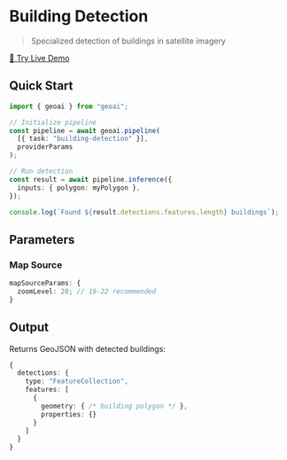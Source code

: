 
# Building Detection

> Specialized detection of buildings in satellite imagery

<VideoEmbed
  src="https://geobase-docs.s3.amazonaws.com/geobase-ai-assets/building-detection.mp4"
  title="Building Detection Demo"
/>

<div style={{ textAlign: 'center', marginTop: '1rem' }}>
  <a 
    href="https://docs.geobase.app/geoai-live/tasks/building-detection" 
    target="_blank" 
    rel="noopener noreferrer"
    style={{ 
      display: 'inline-flex', 
      alignItems: 'center', 
      gap: '0.5rem',
      padding: '0.5rem 1rem',
      backgroundColor: '#3b82f6',
      color: 'white',
      textDecoration: 'none',
      borderRadius: '0.375rem',
      fontWeight: '500',
      transition: 'background-color 0.2s'
    }}
    className="live-demo-button"
  >
    🚀 Try Live Demo
  </a>
</div>

<style jsx>{`
  .live-demo-button:hover {
    background-color: #2563eb !important;
  }
`}</style>

## Quick Start

```typescript
import { geoai } from "geoai";

// Initialize pipeline
const pipeline = await geoai.pipeline(
  [{ task: "building-detection" }],
  providerParams
);

// Run detection
const result = await pipeline.inference({
  inputs: { polygon: myPolygon },
});

console.log(`Found ${result.detections.features.length} buildings`);
```

## Parameters

### Map Source

```typescript
mapSourceParams: {
  zoomLevel: 20; // 19-22 recommended
}
```

## Output

Returns GeoJSON with detected buildings:

```typescript
{
  detections: {
    type: "FeatureCollection",
    features: [
      {
        geometry: { /* building polygon */ },
        properties: {}
      }
    ]
  }
}
```
